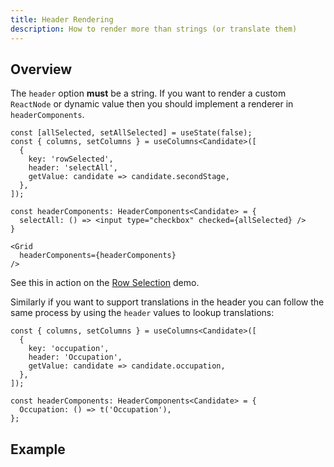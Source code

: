 ```yaml
---
title: Header Rendering
description: How to render more than strings (or translate them)
---
```



## Overview

The `header` option **must** be a string. If you want to render a custom `ReactNode` or dynamic value then you should implement a renderer in `headerComponents`.

```tsx:title=Custom+header+rendering
const [allSelected, setAllSelected] = useState(false);
const { columns, setColumns } = useColumns<Candidate>([
  {
    key: 'rowSelected',
    header: 'selectAll',
    getValue: candidate => candidate.secondStage,
  },
]);

const headerComponents: HeaderComponents<Candidate> = {
  selectAll: () => <input type="checkbox" checked={allSelected} />
}

<Grid
  headerComponents={headerComponents}
/>
```

See this in action on the [Row Selection](/rows/row-selection) demo.

Similarly if you want to support translations in the header you can follow the same process by using the `header` values to lookup translations:

```tsx:title=Translating+headers
const { columns, setColumns } = useColumns<Candidate>([
  {
    key: 'occupation',
    header: 'Occupation',
    getValue: candidate => candidate.occupation,
  },
]);

const headerComponents: HeaderComponents<Candidate> = {
  Occupation: () => t('Occupation'),
};
```

## Example

<Showcase fileName="HeaderRendering.tsx">
  <HeaderRendering />
</Showcase>
